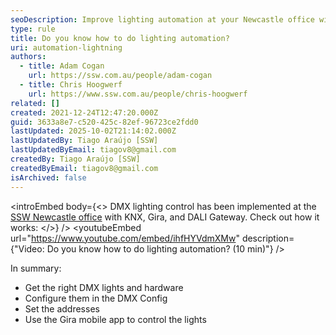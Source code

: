 ```yaml
---
seoDescription: Improve lighting automation at your Newcastle office with DMX control, KNX integration and Gira mobile app.
type: rule
title: Do you know how to do lighting automation?
uri: automation-lightning
authors:
  - title: Adam Cogan
    url: https://ssw.com.au/people/adam-cogan
  - title: Chris Hoogwerf
    url: https://www.ssw.com.au/people/chris-hoogwerf
related: []
created: 2021-12-24T12:47:20.000Z
guid: 3633a8e7-c520-425c-82ef-96723ce2fdd0
lastUpdated: 2025-10-02T21:14:02.000Z
lastUpdatedBy: Tiago Araújo [SSW]
lastUpdatedByEmail: tiagov8@gmail.com
createdBy: Tiago Araújo [SSW]
createdByEmail: tiagov8@gmail.com
isArchived: false
---
```


<introEmbed
  body={<>
DMX lighting control has been implemented at the [SSW Newcastle office](https://www.ssw.com.au/offices/newcastle) with KNX, Gira, and DALI Gateway. Check out how it works:
  </>}
/>
<youtubeEmbed url="https://www.youtube.com/embed/ihfHYVdmXMw" description={"Video: Do you know how to do lighting automation? (10 min)"} />

In summary:

* Get the right DMX lights and hardware
* Configure them in the DMX Config
* Set the addresses
* Use the Gira mobile app to control the lights

